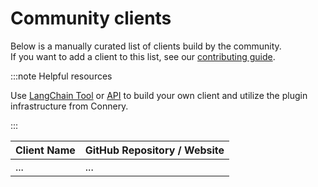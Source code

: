 # Community clients

Below is a manually curated list of clients build by the community.<br/>
If you want to add a client to this list, see our [contributing guide](https://github.com/connery-io/connery/blob/main/CONTRIBUTING.md).

:::note Helpful resources

Use [LangChain Tool](/docs/clients/native/langchain) or [API](/docs/clients/native/api) to build your own client
and utilize the plugin infrastructure from Connery.

:::

| Client Name | GitHub Repository / Website |
| ----------- | --------------------------- |
| ...         | ...                         |
